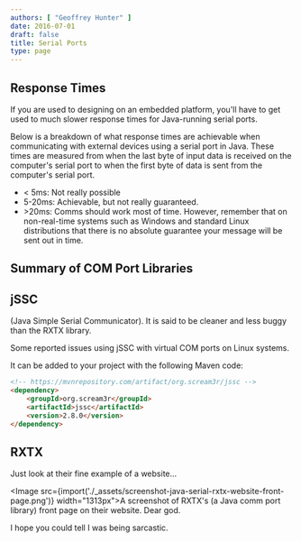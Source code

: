 ```yaml
---
authors: [ "Geoffrey Hunter" ]
date: 2016-07-01
draft: false
title: Serial Ports
type: page
---
```



## Response Times

If you are used to designing on an embedded platform, you'll have to get used to much slower response times for Java-running serial ports.

Below is a breakdown of what response times are achievable when communicating with external devices using a serial port in Java. These times are measured from when the last byte of input data is received on the computer's serial port to when the first byte of data is sent from the computer's serial port.

* < 5ms: Not really possible
* 5-20ms: Achievable, but not really guaranteed.
* \>20ms: Comms should work most of time. However, remember that on non-real-time systems such as Windows and standard Linux distributions that there is no absolute guarantee your message will be sent out in time.

## Summary of COM Port Libraries

## jSSC

(Java Simple Serial Communicator). It is said to be cleaner and less buggy than the RXTX library.

Some reported issues using jSSC with virtual COM ports on Linux systems.

It can be added to your project with the following Maven code:

```html
<!-- https://mvnrepository.com/artifact/org.scream3r/jssc -->
<dependency>
    <groupId>org.scream3r</groupId>
    <artifactId>jssc</artifactId>
    <version>2.8.0</version>
</dependency>
```

## RXTX

Just look at their fine example of a website...

<Image src={import('./_assets/screenshot-java-serial-rxtx-website-front-page.png')} width="1313px">A screenshot of RXTX's (a Java comm port library) front page on their website. Dear god.</Image>

I hope you could tell I was being sarcastic.
